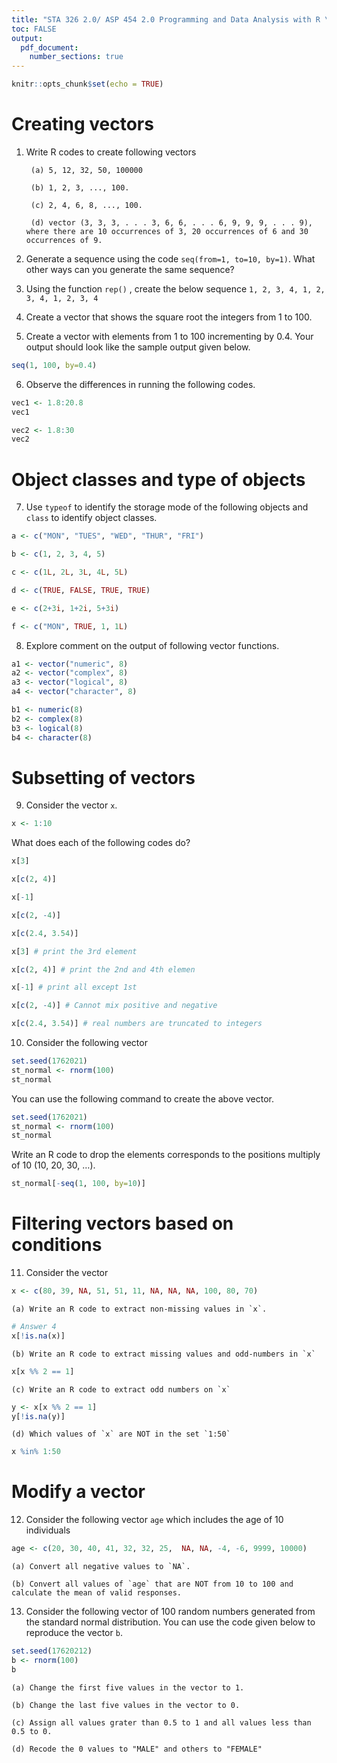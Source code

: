 ```yaml
---
title: "STA 326 2.0/ ASP 454 2.0 Programming and Data Analysis with R \\newline Tutorial 1"
toc: FALSE
output: 
  pdf_document:
    number_sections: true
---
```


```r
knitr::opts_chunk$set(echo = TRUE)
```


# Creating vectors

1. Write R codes to create following vectors

        (a) 5, 12, 32, 50, 100000

        (b) 1, 2, 3, ..., 100.

        (c) 2, 4, 6, 8, ..., 100.

        (d) vector (3, 3, 3, . . . 3, 6, 6, . . . 6, 9, 9, 9, . . . 9), where there are 10 occurrences of 3, 20 occurrences of 6 and 30 occurrences of 9.

2. Generate a sequence using the code `seq(from=1, to=10, by=1)`. What other ways can you generate the same sequence?


3. Using the function  `rep()` , create the below sequence `1, 2, 3, 4, 1, 2, 3, 4, 1, 2, 3, 4`

4. Create a vector that shows the square root the integers from 1 to 100.

11. Create a vector with elements from 1 to 100 incrementing by 0.4. Your output should look like the sample output given below.

```r
seq(1, 100, by=0.4)
```


6. Observe the differences in running the following codes.

```r
vec1 <- 1.8:20.8
vec1
```

```r
vec2 <- 1.8:30
vec2

```


# Object classes and type of objects

7. Use `typeof` to identify the storage mode of the following objects and `class` to identify object classes.

```r
a <- c("MON", "TUES", "WED", "THUR", "FRI")
```

```r
b <- c(1, 2, 3, 4, 5)
```

```r
c <- c(1L, 2L, 3L, 4L, 5L)
```

```r
d <- c(TRUE, FALSE, TRUE, TRUE)
```

```r
e <- c(2+3i, 1+2i, 5+3i)
```

```r
f <- c("MON", TRUE, 1, 1L)
```

8. Explore comment on the output of following vector functions. 

```r
a1 <- vector("numeric", 8)
a2 <- vector("complex", 8)
a3 <- vector("logical", 8)
a4 <- vector("character", 8)

b1 <- numeric(8)
b2 <- complex(8)
b3 <- logical(8)
b4 <- character(8)

```

# Subsetting of vectors

9. Consider the vector `x`. 

```r
x <- 1:10

```

What does each of the following codes do?

```r
x[3]

x[c(2, 4)]

x[-1]

x[c(2, -4)]

x[c(2.4, 3.54)]

```

```r
x[3] # print the 3rd element

x[c(2, 4)] # print the 2nd and 4th elemen

x[-1] # print all except 1st

x[c(2, -4)] # Cannot mix positive and negative

x[c(2.4, 3.54)] # real numbers are truncated to integers

```


10. Consider the following vector 

```r
set.seed(1762021)
st_normal <- rnorm(100)
st_normal
```

You can use the following command to create the above vector.

```r
set.seed(1762021)
st_normal <- rnorm(100)
st_normal
```

Write an R code to drop the elements corresponds to the positions multiply of 10 (10, 20, 30, ...).

```r
st_normal[-seq(1, 100, by=10)]
```





# Filtering vectors based on conditions

11. Consider the vector 

```r
x <- c(80, 39, NA, 51, 51, 11, NA, NA, NA, 100, 80, 70)
```

    (a) Write an R code to extract non-missing values in `x`.

```r
# Answer 4
x[!is.na(x)]

```

    (b) Write an R code to extract missing values and odd-numbers in `x`

```r
x[x %% 2 == 1]
```

    (c) Write an R code to extract odd numbers on `x`

```r
y <- x[x %% 2 == 1]
y[!is.na(y)]
```

    (d) Which values of `x` are NOT in the set `1:50`

```r
x %in% 1:50
```

# Modify a vector

12. Consider the following vector `age` which includes the age of 10 individuals

```r
age <- c(20, 30, 40, 41, 32, 32, 25,  NA, NA, -4, -6, 9999, 10000)

```

    (a) Convert all negative values to `NA`.
     
    (b) Convert all values of `age` that are NOT from 10 to 100 and calculate the mean of valid responses.
    
13. Consider the following vector of 100 random numbers generated from the standard normal distribution. You can use the code given below to reproduce the vector `b`.

```r
set.seed(17620212)
b <- rnorm(100)
b
```

    (a) Change the first five values in the vector to 1.
    
    (b) Change the last five values in the vector to 0.
    
    (c) Assign all values grater than 0.5 to 1 and all values less than 0.5 to 0.
    
    (d) Recode the 0 values to "MALE" and others to "FEMALE"
    